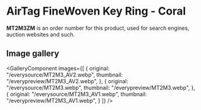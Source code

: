 
# AirTag FineWoven Key Ring - Coral

<Callout type='info' emoji='👉🏻'>**MT2M3ZM** is an order number for this product, used for search engines, auction websites and such.</Callout>

## Image gallery

<GalleryComponent
    images={[
      {
        original: "/everysource/MT2M3_AV2.webp",
        thumbnail: "/everypreview/MT2M3_AV2.webp",
      },
      {
        original: "/everysource/MT2M3.webp",
        thumbnail: "/everypreview/MT2M3.webp",
      },
      {
        original: "/everysource/MT2M3_AV1.webp",
        thumbnail: "/everypreview/MT2M3_AV1.webp",
      }
    ]}
  />
